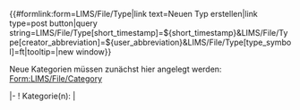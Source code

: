 <noinclude>
{{Helper/Docu/FormTemplate}}

<div class=dynamic-page-form-link>{{#formlink:form=LIMS/File/Type|link text=Neuen Typ erstellen|link type=post button|query string=LIMS/File/Type[short_timestamp]=${short_timestamp}&LIMS/File/Type[creator_abbreviation]=${user_abbreviation}&LIMS/File/Type[type_symbol]=ft|tooltip=|new window}}</div>

</noinclude><includeonly>
Neue Kategorien müssen zunächst hier angelegt werden: [[Form:LIMS/File/Category]]
{{{info|page name=FileType:<LIMS/File/Type[short_timestamp]>-<LIMS/File/Type[creator_abbreviation]>-<unique number;start=0001>-<LIMS/File/Type[type_symbol]>}}}
<div id="wikiPreview" style="display: none; padding-bottom: 25px; margin-bottom: 25px; border-bottom: 1px solid #AAAAAA;"></div>
{{{for template|LIMS/File/Type}}}
{{LIMS/Form/Common/Header}}
|-
! Kategorie(n): 
| {{{field|category|input type=tokens|values from concept=LIMS/File/Category|delimiter=;|required}}} 
{{LIMS/Form/Common/Footer}}
</includeonly>